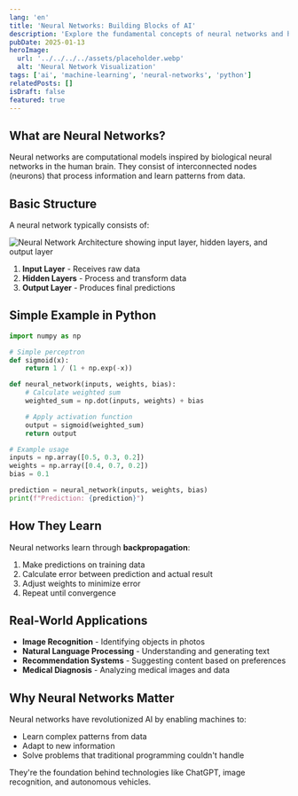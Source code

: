 ```yaml
---
lang: 'en'
title: 'Neural Networks: Building Blocks of AI'
description: 'Explore the fundamental concepts of neural networks and how they form the foundation of modern artificial intelligence.'
pubDate: 2025-01-13
heroImage:
  url: '../../../../assets/placeholder.webp'
  alt: 'Neural Network Visualization'
tags: ['ai', 'machine-learning', 'neural-networks', 'python']
relatedPosts: []
isDraft: false
featured: true
---
```



## What are Neural Networks?

Neural networks are computational models inspired by biological neural networks in the human brain. They consist of interconnected nodes (neurons) that process information and learn patterns from data.

## Basic Structure

A neural network typically consists of:

<Image
  src={neuralNetworkExample}
  alt="Neural Network Architecture showing input layer, hidden layers, and output layer"
  width={600}
  height={400}
  class="rounded-lg shadow-md my-6"
/>

1. **Input Layer** - Receives raw data
2. **Hidden Layers** - Process and transform data
3. **Output Layer** - Produces final predictions

## Simple Example in Python

```python
import numpy as np

# Simple perceptron
def sigmoid(x):
    return 1 / (1 + np.exp(-x))

def neural_network(inputs, weights, bias):
    # Calculate weighted sum
    weighted_sum = np.dot(inputs, weights) + bias

    # Apply activation function
    output = sigmoid(weighted_sum)
    return output

# Example usage
inputs = np.array([0.5, 0.3, 0.2])
weights = np.array([0.4, 0.7, 0.2])
bias = 0.1

prediction = neural_network(inputs, weights, bias)
print(f"Prediction: {prediction}")
```

## How They Learn

Neural networks learn through **backpropagation**:

1. Make predictions on training data
2. Calculate error between prediction and actual result
3. Adjust weights to minimize error
4. Repeat until convergence

## Real-World Applications

- **Image Recognition** - Identifying objects in photos
- **Natural Language Processing** - Understanding and generating text
- **Recommendation Systems** - Suggesting content based on preferences
- **Medical Diagnosis** - Analyzing medical images and data

## Why Neural Networks Matter

Neural networks have revolutionized AI by enabling machines to:

- Learn complex patterns from data
- Adapt to new information
- Solve problems that traditional programming couldn't handle

They're the foundation behind technologies like ChatGPT, image recognition, and autonomous vehicles.
